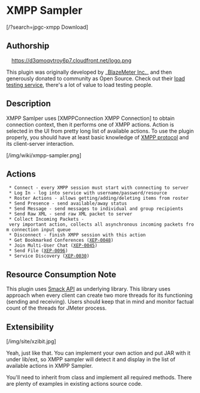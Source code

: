 = XMPP Sampler =
<span class=''>[/?search=jpgc-xmpp <i class='fa fa-download'></i> Download]</span>

== Authorship ==
<span class="pull-right" style="margin-left: 1em">
[http://blazemeter.com/?utm_source=jmplinnerpages&utm_medium=cpc&utm_content=jmpininnerpgs&utm_campaign=JMeter%2BPlug%2BIn%2BWiki https://d3qmoqvtroy6p7.cloudfront.net/logo.png]
</span>

This plugin was originally developed by _[http://blazemeter.com/?utm_source=jmplinnerpages&utm_medium=cpc&utm_content=jmpininnerpgs&utm_campaign=JMeter%2BPlug%2BIn%2BWiki BlazeMeter Inc.]_ and then generously donated to community as Open Source. 
Check out their [http://blazemeter.com/?utm_source=jmplinnerpages&utm_medium=cpc&utm_content=jmpininnerpgs&utm_campaign=JMeter%2BPlug%2BIn%2BWiki load testing service], 
there's a lot of value to load testing people.

== Description ==
XMPP Samlper uses [XMPPConnection XMPP Connection] to obtain connection context, then it performs one of XMPP actions. Action is selected in the UI from pretty long list of available actions. To use the plugin properly, you should have at least basic knowledge of [http://xmpp.org/xmpp-protocols/ XMPP protocol] and its client-server interaction.

[/img/wiki/xmpp-sampler.png]

== Actions ==

  * Connect - every XMPP session must start with connecting to server
  * Log In - log into service with username/password/resource 
  * Roster Actions - allows getting/adding/deleting items from roster
  * Send Presence - send available/away status
  * Send Message - send messages to individual and group recipients
  * Send Raw XML - send raw XML packet to server
  * Collect Incoming Packets - very important action, collects all asynchronous incoming packets from connection input queue
  * Disconnect - finish XMPP session with this action
  * Get Bookmarked Conferences ([http://xmpp.org/extensions/xep-0048.html XEP-0048])
  * Join Multi-User Chat ([http://xmpp.org/extensions/xep-0045.html XEP-0045])
  * Send File ([http://xmpp.org/extensions/xep-0096.html XEP-0096])
  * Service Discovery ([http://xmpp.org/extensions/xep-0030.html XEP-0030])

== Resource Consumption Note ==

This plugin uses [http://www.igniterealtime.org/projects/smack/ Smack API] as underlying library. This library uses approach when every client can create two more threads for its functioning (sending and receiving). Users should keep that in mind and monitor factual count of the threads for JMeter process. 

== Extensibility ==
[/img/site/xzibit.jpg]

Yeah, just like that. You can implement your own action and put JAR with it under lib/ext, so XMPP sampler will detect it and display in the list of available actions in XMPP Sampler.

You'll need to inherit from class {{{com.blazemeter.jmeter.xmpp.actions.AbstractXMPPAction}}}  and implement all required methods. There are plenty of examples in existing actions source code.